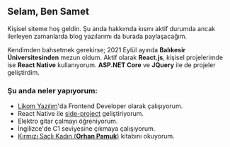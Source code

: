 ## Selam, Ben Samet

Kişisel siteme hoş geldin. Şu anda hakkımda kısmı aktif durumda ancak ilerleyen zamanlarda blog yazılarımı da burada paylaşacağım.

Kendimden bahsetmek gerekirse; 2021 Eylül ayında __Balıkesir Üniversitesinden__ mezun oldum. Aktif olarak __React.js__, kişisel projelerimde ise __React Native__ kullanıyorum. __ASP.NET Core__ ve __JQuery__ ile de projeler geliştirdim.

### Şu anda neler yapıyorum:

- [Likom Yazılım](https://www.likom.com.tr/)'da Frontend Developer olarak çalışıyorum.
- React Native ile [side-project](https://github.com/sametcl2/Istanbul-Otobusler) geliştiriyorum.
- Elektro gitar çalmayı öğreniyorum.
- İngilizce'de C1 seviyesine çıkmaya çalışıyorum.
- [Kırmızı Saçlı Kadın (__Orhan Pamuk__)](https://www.dr.com.tr/Kitap/Kirmizi-Sacli-Kadin/Edebiyat/Roman/Turkiye-Roman/urunno=0000000679924) kitabını okuyorum.
